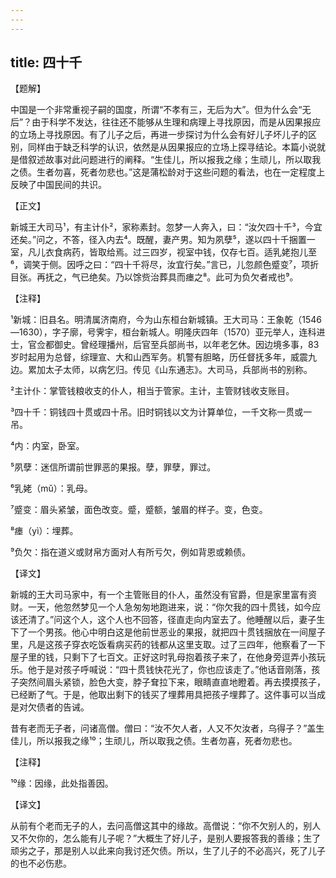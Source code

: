 ```yaml
---
---
---
```

title: 四十千
---




【题解】


中国是一个非常重视子嗣的国度，所谓“不孝有三，无后为大”。但为什么会“无后”？由于科学不发达，往往还不能够从生理和病理上寻找原因，而是从因果报应的立场上寻找原因。有了儿子之后，再进一步探讨为什么会有好儿子坏儿子的区别，同样由于缺乏科学的认识，依然是从因果报应的立场上探寻结论。本篇小说就是借叙述故事对此问题进行的阐释。“生佳儿，所以报我之缘；生顽儿，所以取我之债。生者勿喜，死者勿悲也。”这是蒲松龄对于这些问题的看法，也在一定程度上反映了中国民间的共识。

【正文】

新城王大司马¹，有主计仆²，家称素封。忽梦一人奔入，曰：“汝欠四十千³，今宜还矣。”问之，不答，径入内去⁴。既醒，妻产男。知为夙孽⁵，遂以四十千捆置一室，凡儿衣食病药，皆取给焉。过三四岁，视室中钱，仅存七百。适乳姥抱儿至⁶，调笑于侧。因呼之曰：“四十千将尽，汝宜行矣。”言已，儿忽颜色蹙变⁷，项折目张。再抚之，气已绝矣。乃以馀赀治葬具而瘗之⁸。此可为负欠者戒也⁹。





【注释】


¹新城：旧县名。明清属济南府，今为山东桓台新城镇。王大司马：王象乾（1546—1630），字子廓，号霁宇，桓台新城人。明隆庆四年（1570）亚元举人，连科进士，官佥都御史。曾经理播州，后官至兵部尚书，以年老乞休。因边境多事，83岁时起用为总督，综理宣、大和山西军务。机警有胆略，历任督抚多年，威震九边。累加太子太师，以病乞归。传见《山东通志》。大司马，兵部尚书的别称。

²主计仆：掌管钱粮收支的仆人，相当于管家。主计，主管财钱收支账目。

³四十千：铜钱四十贯或四十吊。旧时铜钱以文为计算单位，一千文称一贯或一吊。

⁴内：内室，卧室。

⁵夙孽：迷信所谓前世罪恶的果报。孽，罪孽，罪过。

⁶乳姥（mǔ）：乳母。

⁷蹙变：眉头紧皱，面色改变。蹙，蹙额，皱眉的样子。变，色变。

⁸瘗（yì）：埋葬。

⁹负欠：指在道义或财帛方面对人有所亏欠，例如背恩或赖债。





【译文】


新城的王大司马家中，有一个主管账目的仆人，虽然没有官爵，但是家里富有资财。一天，他忽然梦见一个人急匆匆地跑进来，说：“你欠我的四十贯钱，如今应该还清了。”问这个人，这个人也不回答，径直走向内室去了。他睡醒以后，妻子生下了一个男孩。他心中明白这是他前世恶业的果报，就把四十贯钱捆放在一间屋子里，凡是这孩子穿衣吃饭看病买药的钱都从这里支取。过了三四年，他察看了一下屋子里的钱，只剩下了七百文。正好这时乳母抱着孩子来了，在他身旁逗弄小孩玩乐。他于是对孩子呼喊说：“四十贯钱快花光了，你也应该走了。”他话音刚落，孩子突然间眉头紧锁，脸色大变，脖子耷拉下来，眼睛直直地瞪着。再去摸摸孩子，已经断了气。于是，他取出剩下的钱买了埋葬用具把孩子埋葬了。这件事可以当成是对欠债者的告诫。

昔有老而无子者，问诸高僧。僧曰：“汝不欠人者，人又不欠汝者，乌得子？”盖生佳儿，所以报我之缘¹⁰；生顽儿，所以取我之债。生者勿喜，死者勿悲也。





【注释】


¹⁰缘：因缘，此处指善因。





【译文】


从前有个老而无子的人，去问高僧这其中的缘故。高僧说：“你不欠别人的，别人又不欠你的，怎么能有儿子呢？”大概生了好儿子，是别人要报答我的善缘；生了顽劣之子，那是别人以此来向我讨还欠债。所以，生了儿子的不必高兴，死了儿子的也不必伤悲。